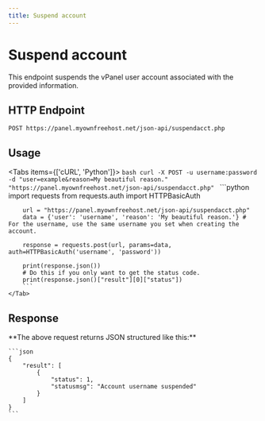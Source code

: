 ```yaml
---
title: Suspend account
---
```



# Suspend account
This endpoint suspends the vPanel user account associated with the provided information.


## HTTP Endpoint

`POST https://panel.myownfreehost.net/json-api/suspendacct.php`

## Usage

<Tabs items={['cURL', 'Python']}>
    <Tab>
        ```bash
        curl -X POST -u username:password -d "user=example&reason=My beautiful reason." "https://panel.myownfreehost.net/json-api/suspendacct.php"
        ```
    </Tab>
    <Tab>
        ```python
        import requests
        from requests.auth import HTTPBasicAuth

        url = "https://panel.myownfreehost.net/json-api/suspendacct.php"
        data = {'user': 'username', 'reason': 'My beautiful reason.'} # For the username, use the same username you set when creating the account.

        response = requests.post(url, params=data, auth=HTTPBasicAuth('username', 'password'))

        print(response.json())
        # Do this if you only want to get the status code.
        print(response.json()["result"][0]["status"])
        ```
    </Tab>
</Tabs>


## Response

<Callout emoji="💡">
    **The above request returns JSON structured like this:**

    ```json
    {
        "result": [
            {
                "status": 1,
                "statusmsg": "Account username suspended"
            }
        ]
    }
    ```
</Callout>
